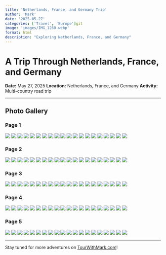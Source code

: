 ```yaml
---
title: 'Netherlands, France, and Germany Trip'
author: 'Mark'
date: '2025-05-27'
categories: ['Travel', 'Europe']git
image: 'images/IMG_1260.webp'
format: html
description: "Exploring Netherlands, France, and Germany"
---
```


# A Trip Through Netherlands, France, and Germany

**Date:** May 27, 2025
**Location:** Netherlands, France, and Germany
**Activity:** Multi-country road trip

---

## Photo Gallery

::: {.panel-tabset}

### Page 1

![](images/IMG_6483.webp)
![](images/IMG_6481.webp)
![](images/IMG_6463.webp)
![](images/IMG_6462.webp)
![](images/IMG_6285.webp)
![](images/IMG_6284.webp)
![](images/IMG_6230.webp)
![](images/IMG_6197.webp)
![](images/IMG_6185.webp)
![](images/IMG_6178.webp)
![](images/IMG_6177.webp)
![](images/IMG_6176.webp)
![](images/IMG_6155.webp)
![](images/IMG_6068.webp)
![](images/IMG_6055.webp)
![](images/IMG_6051.webp)
![](images/IMG_6027.webp)
![](images/IMG_5936.webp)
![](images/IMG_5798.webp)
![](images/IMG_3286.webp)

### Page 2

![](images/IMG_3247.webp)
![](images/IMG_3239.webp)
![](images/IMG_3232.webp)
![](images/IMG_3191.webp)
![](images/IMG_1551.webp)
![](images/IMG_1550.webp)
![](images/IMG_1546.webp)
![](images/IMG_1536.webp)
![](images/IMG_1478.webp)
![](images/IMG_1477.webp)
![](images/IMG_1476.webp)
![](images/IMG_1464.webp)
![](images/IMG_1463.webp)
![](images/IMG_1453.webp)
![](images/IMG_1449.webp)
![](images/IMG_1447.webp)
![](images/IMG_1443.webp)
![](images/IMG_1441.webp)
![](images/IMG_1440.webp)
![](images/IMG_1437.webp)

### Page 3

![](images/IMG_1433.webp)
![](images/IMG_1432.webp)
![](images/IMG_1431.webp)
![](images/IMG_1427.webp)
![](images/IMG_1426.webp)
![](images/IMG_1425.webp)
![](images/IMG_1424.webp)
![](images/IMG_1423.webp)
![](images/IMG_1422.webp)
![](images/IMG_1421.webp)
![](images/IMG_1411.webp)
![](images/IMG_1402.webp)
![](images/IMG_1400.webp)
![](images/IMG_1395.webp)
![](images/IMG_1392.webp)
![](images/IMG_1390.webp)
![](images/IMG_1388.webp)
![](images/IMG_1382.webp)
![](images/IMG_1364.webp)
![](images/IMG_1363.webp)

### Page 4

![](images/IMG_1362.webp)
![](images/IMG_1361.webp)
![](images/IMG_1360.webp)
![](images/IMG_1359.webp)
![](images/IMG_1358.webp)
![](images/IMG_1356.webp)
![](images/IMG_1354.webp)
![](images/IMG_1353.webp)
![](images/IMG_1352.webp)
![](images/IMG_1344.webp)
![](images/IMG_1341.webp)
![](images/IMG_1340.webp)
![](images/IMG_1339.webp)
![](images/IMG_1338.webp)
![](images/IMG_1336.webp)
![](images/IMG_1335.webp)
![](images/IMG_1334.webp)
![](images/IMG_1333.webp)
![](images/IMG_1331.webp)
![](images/IMG_1330.webp)

### Page 5

![](images/IMG_1329.webp)
![](images/IMG_1328.webp)
![](images/IMG_1325.webp)
![](images/IMG_1320.webp)
![](images/IMG_1318.webp)
![](images/IMG_1315.webp)
![](images/IMG_1311.webp)
![](images/IMG_1309.webp)
![](images/IMG_1306.webp)
![](images/IMG_1299.webp)
![](images/IMG_1294.webp)
![](images/IMG_1293.webp)
![](images/IMG_1280.webp)
![](images/IMG_1274.webp)
![](images/IMG_1273.webp)
![](images/IMG_1269.webp)
![](images/IMG_1268.webp)
![](images/IMG_1262.webp)
![](images/IMG_1261.webp)
![](images/IMG_1260.webp)

:::

---

Stay tuned for more adventures on [TourWithMark.com](https://TourWithMark.com)!

<script>
// When the document is fully loaded
document.addEventListener("DOMContentLoaded", function() {
  // Find the tabset element
  const tabset = document.querySelector('.panel-tabset');
  if (tabset) {
    // Find the navigation tabs inside it
    const navTabs = tabset.querySelector('.nav-tabs');
    if (navTabs) {
      // Create a clone of the navigation tabs
      const navTabsClone = navTabs.cloneNode(true);
      
      // Add a little space above the bottom tabs for better layout
      navTabsClone.style.marginTop = "1.5rem";
      
      // Append the cloned tabs to the end of the tabset
      tabset.appendChild(navTabsClone);
    }
  }
});
</script> 
